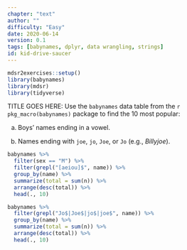 ```yaml
---
chapter: "text"
author: ""
difficulty: "Easy"
date: 2020-06-14 
version: 0.1
tags: [babynames, dplyr, data wrangling, strings]
id: kid-drive-saucer
---
```


```r
mdsr2exercises::setup()
library(babynames)
library(mdsr)
library(tidyverse)
```

TITLE GOES HERE: Use the `babynames` data table from the `r pkg_macro(babynames)` package to find the 10 most popular:


a. Boys' names ending in a vowel.

b. Names ending with `joe`, `jo`, `Joe`, or `Jo` (e.g., *Billyjoe*).

 <!--begin-answer-->
```r
babynames %>%
  filter(sex == "M") %>%
  filter(grepl("[aeiou]$", name)) %>%
  group_by(name) %>%
  summarize(total = sum(n)) %>%
  arrange(desc(total)) %>%
  head(., 10)
```

```r
babynames %>%
  filter(grepl("Jo$|Joe$|jo$|joe$", name)) %>%
  group_by(name) %>%
  summarize(total = sum(n)) %>%
  arrange(desc(total)) %>%
  head(., 10)
```
 
 <!--end-answer-->
